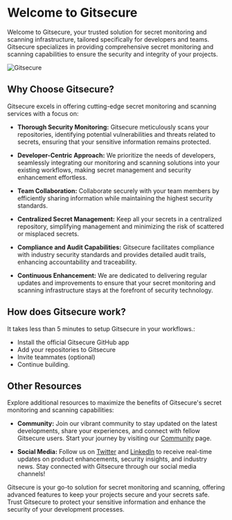 # Welcome to Gitsecure

Welcome to Gitsecure, your trusted solution for secret monitoring and scanning infrastructure, tailored specifically for developers and teams. Gitsecure specializes in providing comprehensive secret monitoring and scanning capabilities to ensure the security and integrity of your projects.

![Gitsecure](/gsec.png)

## Why Choose Gitsecure?

Gitsecure excels in offering cutting-edge secret monitoring and scanning services with a focus on:

- **Thorough Security Monitoring:** Gitsecure meticulously scans your repositories, identifying potential vulnerabilities and threats related to secrets, ensuring that your sensitive information remains protected.

- **Developer-Centric Approach:** We prioritize the needs of developers, seamlessly integrating our monitoring and scanning solutions into your existing workflows, making secret management and security enhancement effortless.

- **Team Collaboration:** Collaborate securely with your team members by efficiently sharing information while maintaining the highest security standards.

- **Centralized Secret Management:** Keep all your secrets in a centralized repository, simplifying management and minimizing the risk of scattered or misplaced secrets.

- **Compliance and Audit Capabilities:** Gitsecure facilitates compliance with industry security standards and provides detailed audit trails, enhancing accountability and traceability.

- **Continuous Enhancement:** We are dedicated to delivering regular updates and improvements to ensure that your secret monitoring and scanning infrastructure stays at the forefront of security technology.

## How does Gitsecure work?
It takes less than 5 minutes to setup Gitsecure in your workflows.:

- Install the official Gitsecure GitHub app
- Add your repositories to Gitsecure
- Invite teammates (optional)
- Continue building. 

## Other Resources

Explore additional resources to maximize the benefits of Gitsecure's secret monitoring and scanning capabilities:


- **Community:** Join our vibrant community to stay updated on the latest developments, share your experiences, and connect with fellow Gitsecure users. Start your journey by visiting our [Community](https://discord.gg/u5tkbCnP3G) page.

- **Social Media:** Follow us on [Twitter](https://twitter.com/gitsecure) and [LinkedIn]("https://www.linkedin.com/company/gitsecure) to receive real-time updates on product enhancements, security insights, and industry news. Stay connected with Gitsecure through our social media channels!

Gitsecure is your go-to solution for secret monitoring and scanning, offering advanced features to keep your projects secure and your secrets safe. Trust Gitsecure to protect your sensitive information and enhance the security of your development processes.